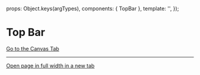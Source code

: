 
<Meta of={TopBarStories} />

  props: Object.keys(argTypes),
  components: { TopBar },
  template: '<TopBar :isOpen="isOpen" />',
});

# Top Bar

<Canvas>
  <Story of={TopBarStories.Example} />
</Canvas>

<Controls />

<a href="?path=/story/sections-header-topbar--example">Go to the Canvas Tab</a>

***

<a href="?id=sections-header-topbar--example" target="_blank">Open page in full width in a new tab</a>
